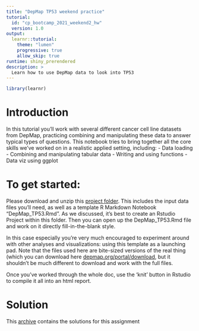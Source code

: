 ```yaml
---
title: "DepMap TP53 weekend practice"
tutorial:
  id: "cp_bootcamp_2021_weekend2_hw"
  version: 1.0
output: 
  learnr::tutorial:
    theme: "lumen"
    progressive: true
    allow_skip: true
runtime: shiny_prerendered
description: >
  Learn how to use DepMap data to look into TP53
---
```


```r
library(learnr)
```

# Introduction
In this tutorial you’ll work with several different cancer cell line datasets from DepMap, practicing combining and manipulating these data to answer typical types of questions. This notebook tries to bring together all the core skills we’ve worked on in a realistic applied setting, including:
- Data loading
- Combining and manipulating tabular data
- Writing and using functions
- Data viz using ggplot

# To get started:
Please download and unzip this [project folder](https://cds.team/CP_R_bootcamp/others/depmap_weekend_practice.zip). This includes the input data files you’ll need, as well as a template R Markdown Notebook “DepMap_TP53.Rmd”. As we discussed, it’s best to create an Rstudio Project within this folder. Then you can open up the DepMap_TP53.Rmd file and work on it directly fill-in-the-blank style. 

In this case especially you’re very much encouraged to experiment around with other analyses and visualizations: using this template as a launching pad. Note that the files used here are bite-sized versions of the real thing (which you can download here [depmap.org/portal/download](https://depmap.org/portal/download/), but it shouldn’t be much different to download and work with the full files. 

Once you’ve worked through the whole doc, use the ‘knit’ button in Rstudio to compile it all into an html report.

# Solution
This [archive](https://cds.team/CP_R_bootcamp/others/depmap_TP53_solution.zip) contains the solutions for this assignment
